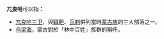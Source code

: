'''兀良哈'''可以指：

* [[兀良哈三卫|兀良哈三卫]]，與[[鞑靼_(蒙古)|韃靼]]、[[瓦剌|瓦剌]]併列當時[[蒙古族|蒙古族]]的三大部落之一。
* [[乌梁海|乌梁海]]，蒙古對於「林中百姓」族群的稱呼。

{{disambig|Cat=三字地名消歧义}}